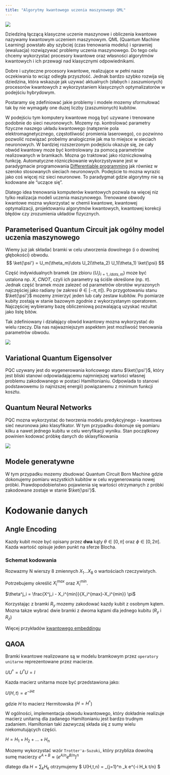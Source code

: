 ```yaml
---
title: "Algorytmy kwantowego uczenia maszynowego QML"
---
```


![](../img/classicalML.png)

$$
\newcommand{\bra}[1]{\left \langle #1 \right \rvert}
\newcommand{\ket}[1]{\left \rvert #1 \right \rangle}
\newcommand{\braket}[2]{\left \langle #1 \middle \rvert #2 \right \rangle}
$$

Dziedziną łączącą klasyczne uczenie maszynowe i obliczenia kwantowe nazywamy kwantowym uczeniem maszynowym.
QML (Quantum Machine Learning) powstało aby szybciej (czas trenowania modelu) i sprawniej (ewaluacja) rozwiązywać problemy uczenia maszynowego.
Do tego celu chcemy wykorzystać procesory kwantowe oraz własności algorytmów kwantowych i ich przewagi nad klasycznymi odpowiednikami.

Dobre i uzyteczne procesory kwantowe, realizujące w pełni nasze oczekiwania to wciąz odległa przyszłość. 
Jednak bardzo szybko rozwija się dziedzina, która wskazuje jak uzywać aktualnych (słabych i zaszumionych) procesorów kwantowych z wykorzystaniem klasycznych optymalizatorów
w podejściu hybrydowym. 

Postaramy się zdefiniować jakie problemy i modele mozemy sformułować tak by nie wymagały one duzej liczby (zaszumionych) kubitów.

W podejściu tym komputery kwantowe mogą być uzywane i trenowane podobnie do sieci neuronowych.
Mozemy np. kontrolować parametry fizyczne naszego układu kwantowego (natęzenie pola elektromagnetycznego, częstotliwość promienia laserowego), co pozwinno pozwolić rozwiązać probelmy analogicznie jak ma to miejsce w sieciach neuronowych. 
W bardziej rozszerzonym podejściu okazuje się, ze cały obwód kwantowy moze być kontrolowany za pomocą parametrów realizowanych w bramkach. Mozna go traktować jako rózniczkowalną funkcję. 
Automatyczne rózniczkowanie wykorzystywane jest w paradygmacie programowania [Differentiable programming](https://en.wikipedia.org/wiki/Differentiable_programming) jak równiez w szeroko 
stosowanych sieciach neuronowych. Podejście to mozna wyrazic jako coś więcej niz sieci neuronowe. To paradygmat gdzie algorytmy nie są kodowane ale "uczące się".

Dlatego idea trenowania komputerów kwantowych pozwala na więcej niz tylko realizacja modeli uczenia maszynowego. Trenowane obwody kwantowe mozna wykorzystać w chemii kwantowe, kwantowej optymalizacji, projektowaniu algorytmów kwantowych, kwantowej korekcji błędów czy zrozumienia układów fizycznych. 


## Parameterised Quantum Circuit jak ogólny model uczenia maszynowego

Wiemy juz jak składać bramki w celu utworzenia dowolnego (i o dowolnej głębokości) obwodu. 
$$ \ket{\psi'} = U_m(\theta_m)\dots U_2(\theta_2) U_1(\theta_1) \ket{\psi} $$

Część indywidualnych bramek (ze zbioru $(U_i)_{i=1,/dots,m}$) moze być ustalona np. $X$, $CNOT$, czyli ich parametry są ściśle określone (np. $\pi$). 
Jednak część bramek moze zalezeć od parametrów obrotów wyrazonych najczęściej jako radiany (w zakresi $\theta \in [-\pi, \pi]$). 
Po przygotowaniu stanu $\ket{\psi'}$ mozemy zmierzyć jeden lub cały zestaw kubitów. 
Po pomiarze kubity zostają w stanie bazowym zgodnie z wykorzystanym operatorem. 
Najczęściej wybieramy bazę obliczeniową pozwalającą uzyskać rezultat jako listę bitów. 

Tak zdefiniowany i działający obwód kwantowy mozna wykorzystać do wielu rzeczy. 
Dla nas najwazniejszym aspektem jest mozliwość trenowania parametrów obwodu. 


![](../img/proces.png)

## Variational Quantum Eigensolver
PQC uzywany jest do wygenerowania końcowego stanu $\ket{\psi'}$, który jest bliski stanowi odpowiadającemu najmniejszej wartości własnej problemu zakodowanego w postaci Hamiltonianiu. Odpowiada to stanowi podstawowemu (o najnizszej energii) powiązanemu z minimum funkcji kosztu.

## Quantum Neural Networks

PQC mozna wykorzystać do tworzenia modelu predykcyjnego - kwantowa sieć neuronowa jako klasyfikator. 
W tym przypadku dokonuje się pomiaru kilku a nawet jednego kubitu w celu weryfikacji wyniku. 
Stan początkowy powinien kodować próbkę danych do sklasyfikowania


![](../img/algo.png)

## Modele generatywne 

W tym przypadku mozemy zbudować Quantum Circuit Born Machine gdzie dokonujemy pomiaru wszystkich kubitów w celu wygenerowania nowej próbki. 
Prawdopodobieństwo pojawienia się wartości otrzymanych z próbki zakodowane zostaje w stanie $\ket{\psi'}$.


# Kodowanie danych

## Angle Encoding

Kazdy kubit moze być opisany przez **dwa** kąty $\theta\in [0,\pi]$ oraz $\phi \in [0,2\pi]$. 
Kazda wartość opisuje jeden punkt na sferze Blocha. 

### Schemat kodowania 

Rozwazmy N wierszy 8 zmiennych $X_1\dots X_8$ o wartościach rzeczywistych.

Potrzebujemy określić $X_i^{max}$ oraz $X_i^{min}$.

$\theta^j_i = \frac{X^j_i - X_i^{min}}{X_i^{max}-X_i^{min}} \pi$

Korzystając z bramki $R_y$ mozemy zakodować kazdy kubit z osobnym kątem. 
Mozna takze wybrać dwie bramki z dwoma kątami dla jednego kubitu ($R_y$ i $R_z$)



Więcej przykładów [kwantowego embeddingu](https://pennylane.ai/qml/glossary/quantum_embedding/)


## QAOA 

Bramki kwantowe realizowane są w modelu bramkowym przez `operatory unitarne` reprezentowane przez macierze.

$U U^{\dagger} = U^{\dagger} U = I$

Kazda macierz unitarna moze być przedstawiona jako: 

$U(H,t) = e^{-i H t}$

gdzie $H$ to macierz Hermitowska ($H=H^{\dagger}$)

W ogólności, implementacja obwodu kwantowego, który dokładnie realizuje macierz unitarną dla zadanego 
Hamiltonianiu jest bardzo trudnym zadaniem. 
Hamiltonian taki zazwyczaj składa się z sumy wielu niekomutujących części.  

$H = H_1 + H_2 + \dots + H_n$ 

Mozemy wykorzystać wzór  `Trotter'a-Suzuki`, który przybliza dowolną sumę macierzy 
$e^{A + B} \approx \left( e^{A/n} e^{B/n} \right)^n$ 
 
dlatego dla  $H=\sum_k H_k$ otrzymujemy
$ U(H,t,n) = \prod_{j=1}^n \prod_k e^{-i H_k t/n} $